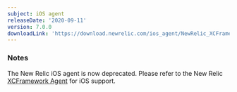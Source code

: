 ```yaml
---
subject: iOS agent
releaseDate: '2020-09-11'
version: 7.0.0
downloadLink: 'https://download.newrelic.com/ios_agent/NewRelic_XCFramework_Agent_7.0.0.zip'
---
```


### Notes

The New Relic iOS agent is now deprecated. Please refer to the New Relic [XCFramework Agent](https://docs.newrelic.com/docs/release-notes/mobile-release-notes/xcframework-release-notes/xcframework-agent-700) for iOS support.
